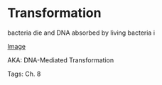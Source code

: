 = Transformation =

bacteria die and DNA absorbed by living bacteria i

[[../assets/transformation.png|Image]]

AKA: DNA-Mediated Transformation 

Tags: Ch. 8
